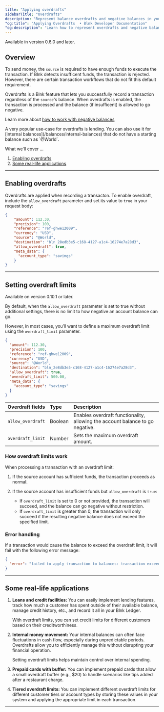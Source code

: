 ```yaml
---
title: "Applying overdrafts"
sidebarTitle: "Overdrafts"
description: "Represent balance overdrafts and negative balances in your Ledger."
"og:title": "Applying Overdrafts  • Blnk Developer Documentation"
"og:description": "Learn how to represent overdrafts and negative balances in your Ledger."
---
```



<Info>Available in version 0.6.0 and later.</Info>

## Overview 

To send money, the `source` is required to have enough funds to execute the transaction. If Blnk detects insufficent funds, the transaction is rejected. However, there are certain transaction workflows that do not fit this default requirement.

Overdrafts is a Blnk feature that lets you successfully record a transaction regardless of the `source`'s balance. When overdrafts is enabled, the transaction is processed and the balance (if insufficent) is allowed to go negative. 

Learn more about [how to work with negative balances](/resources/negative-balances)

<Tip>
    A very popular use-case for overdrafts is lending. You can also use it for [internal balances](/balances/internal-balances) that do not have a starting balance such as `@World`.
</Tip>

What we'll cover …

1. [Enabling overdrafts](#1-enabling-overdrafts)
2. [Some real-life applications](#2-some-real-life-applications)

---

## Enabling overdrafts

Overdrafts are applied when recording a transacton. To enable overdraft, include the `allow_overdraft` parameter and set its value to `true` in your request body:

```json Request {8}
{
    "amount": 112.30,
    "precision": 100,
    "reference": "ref-ghwe12009",
    "currency": "USD",
    "source": "@World",
    "destination": "bln_28edb3e5-c168-4127-a1c4-16274e7a28d3",
    "allow_overdraft": true,
    "meta_data": {
      "account_type": "savings"
    }
}
```

---

## Setting overdraft limits

<Info>Available on version 0.10.1 or later.</Info>

By default, when the `allow_overdraft` parameter is set to true without additional settings, there is no limit to how negative an account balance can go. 

However, in most cases, you’ll want to define a maximum overdraft limit using the `overdraft_limit` parameter.

```json Request
{
  "amount": 112.30,
  "precision": 100,
  "reference": "ref-ghwe12009",
  "currency": "USD",
  "source": "@World",
  "destination": "bln_2e8db3e5-c168-4127-a1c4-16274e7a28d3",
  "allow_overdraft": true,
  "overdraft_limit": 500.00,
  "meta_data": {
    "account_type": "savings"
  }
}
```

| Overdraft fields | Type | Description |
| :-- | :-- | :-- |
| `allow_overdraft` | Boolean | Enables overdraft functionality, allowing the account balance to go negative. |
| `overdraft_limit` | Number | Sets the maximum overdraft amount. |

### How overdraft limits work

When processing a transaction with an overdraft limit:

1. If the source account has sufficient funds, the transaction proceeds as normal.
2. If the source account has insufficient funds but `allow_overdraft` is `true`:
    
    * If `overdraft_limit` is set to 0 or not provided, the transaction will succeed, and the balance can go negative without restriction.
    * If `overdraft_limit` is greater than 0, the transaction will only succeed if the resulting negative balance does not exceed the specified limit.

### Error handling

If a transaction would cause the balance to exceed the overdraft limit, it will fail with the following error message:

```json
{
  "error": "failed to apply transaction to balances: transaction exceeds overdraft_limit"
}
```

---

## Some real-life applications

1. **Loans and credit facilities:** You can easily implement lending features, track how much a customer has spent outside of their available balance, manage credit history, etc., and record it all in your Blnk Ledger. 

    With overdraft limits, you can set credit limits for different customers based on their creditworthiness.

2. **Internal money movement:** Your internal balances can often face fluctuations in cash flow, especially during unpredictable periods. Overdrafts allow you to efficiently manage this without disrupting your financial operation. 

    Setting overdraft limits helps maintain control over internal spending.

3. **Prepaid cards with buffer:** You can implement prepaid cards that allow a small overdraft buffer (e.g., $20) to handle scenarios like tips added after a restaurant charge.

4. **Tiered overdraft limits:** You can implement different overdraft limits for different customer tiers or account types by storing these values in your system and applying the appropriate limit in each transaction.

---

<NeedHelp />